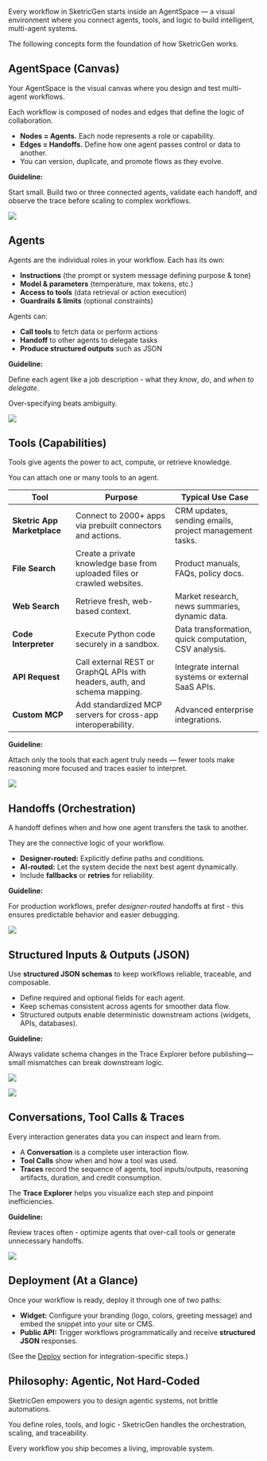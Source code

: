 Every workflow in SketricGen starts inside an AgentSpace — a visual environment where you connect agents, tools, and logic to build intelligent, multi-agent systems.

The following concepts form the foundation of how SketricGen works.

## AgentSpace (Canvas)

Your AgentSpace is the visual canvas where you design and test multi-agent workflows.

Each workflow is composed of nodes and edges that define the logic of collaboration.

- **Nodes = Agents.** Each node represents a role or capability.
- **Edges = Handoffs.** Define how one agent passes control or data to another.
- You can version, duplicate, and promote flows as they evolve.

**Guideline:**

Start small. Build two or three connected agents, validate each handoff, and observe the trace before scaling to complex workflows.

![](/images/core-concepts/core_agent_space.png)

## Agents

Agents are the individual roles in your workflow. Each has its own:

- **Instructions** (the prompt or system message defining purpose & tone)
- **Model & parameters** (temperature, max tokens, etc.)
- **Access to tools** (data retrieval or action execution)
- **Guardrails & limits** (optional constraints)

Agents can:

- **Call tools** to fetch data or perform actions
- **Handoff** to other agents to delegate tasks
- **Produce structured outputs** such as JSON

**Guideline:**

Define each agent like a job description - what they _know_, _do_, and _when to delegate_.

Over-specifying beats ambiguity.

![](/images/core-concepts/core_agent.png)

## Tools (Capabilities)

Tools give agents the power to act, compute, or retrieve knowledge.

You can attach one or many tools to an agent.

| Tool                        | Purpose                                                                    | Typical Use Case                                       |
| --------------------------- | -------------------------------------------------------------------------- | ------------------------------------------------------ |
| **Sketric App Marketplace** | Connect to 2000+ apps via prebuilt connectors and actions.                 | CRM updates, sending emails, project management tasks. |
| **File Search**             | Create a private knowledge base from uploaded files or crawled websites.   | Product manuals, FAQs, policy docs.                    |
| **Web Search**              | Retrieve fresh, web-based context.                                         | Market research, news summaries, dynamic data.         |
| **Code Interpreter**        | Execute Python code securely in a sandbox.                                 | Data transformation, quick computation, CSV analysis.  |
| **API Request**             | Call external REST or GraphQL APIs with headers, auth, and schema mapping. | Integrate internal systems or external SaaS APIs.      |
| **Custom MCP**              | Add standardized MCP servers for cross-app interoperability.               | Advanced enterprise integrations.                      |

**Guideline:**

Attach only the tools that each agent truly needs — fewer tools make reasoning more focused and traces easier to interpret.

![](/images/core-concepts/core_tools.png)

## Handoffs (Orchestration)

A handoff defines when and how one agent transfers the task to another.

They are the connective logic of your workflow.

- **Designer-routed:** Explicitly define paths and conditions.
- **AI-routed:** Let the system decide the next best agent dynamically.
- Include **fallbacks** or **retries** for reliability.

**Guideline:**

For production workflows, prefer _designer-routed_ handoffs at first - this ensures predictable behavior and easier debugging.

![](/images/core-concepts/core_handoff.png)

## Structured Inputs & Outputs (JSON)

Use **structured JSON schemas** to keep workflows reliable, traceable, and composable.

- Define required and optional fields for each agent.
- Keep schemas consistent across agents for smoother data flow.
- Structured outputs enable deterministic downstream actions (widgets, APIs, databases).

**Guideline:**

Always validate schema changes in the Trace Explorer before publishing—small mismatches can break downstream logic.

![](/images/core-concepts/core_structured_output.png)

![](/images/core-concepts/core_structured_input.png)

## Conversations, Tool Calls & Traces

Every interaction generates data you can inspect and learn from.

- A **Conversation** is a complete user interaction flow.
- **Tool Calls** show when and how a tool was used.
- **Traces** record the sequence of agents, tool inputs/outputs, reasoning artifacts, duration, and credit consumption.

The **Trace Explorer** helps you visualize each step and pinpoint inefficiencies.

**Guideline:**

Review traces often - optimize agents that over-call tools or generate unnecessary handoffs.

![](/images/core-concepts/core_trace.png)

## Deployment (At a Glance)

Once your workflow is ready, deploy it through one of two paths:

- **Widget:** Configure your branding (logo, colors, greeting message) and embed the snippet into your site or CMS.
- **Public API:** Trigger workflows programmatically and receive **structured JSON** responses.

(See the [Deploy](/deploy/whatsapp) section for integration-specific steps.)

## Philosophy: Agentic, Not Hard-Coded

SketricGen empowers you to design agentic systems, not brittle automations.

You define roles, tools, and logic - SketricGen handles the orchestration, scaling, and traceability.

Every workflow you ship becomes a living, improvable system.
